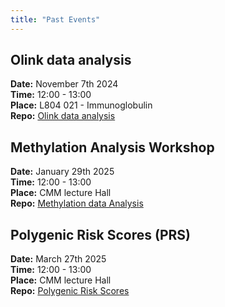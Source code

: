 ```yaml
---
title: "Past Events"
---
```


## Olink data analysis
**Date:** November 7th 2024  
**Time:** 12:00 - 13:00  
**Place:** L804 021 - Immunoglobulin   
**Repo:** [Olink data analysis](https://github.com/BioinfoHubCMM/olinkanalysis)

## Methylation Analysis Workshop
**Date:** January 29th 2025  
**Time:** 12:00 - 13:00  
**Place:** CMM lecture Hall  
**Repo:** [Methylation data Analysis](https://github.com/BioinfoHubCMM/methylationanalysis)

## Polygenic Risk Scores (PRS)
**Date:** March 27th 2025  
**Time:** 12:00 - 13:00  
**Place:** CMM lecture Hall  
**Repo:** [Polygenic Risk Scores](https://github.com/BioinfoHubCMM/PolygenicRiskScores)
